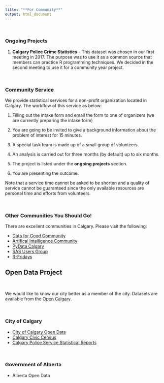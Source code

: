 ```yaml
---
title: "**For Community**"
output: html_document
---
```


<br>

### **Ongoing Projects**

1. **Calgary Police Crime Statistics** - This dataset was chosen in our first meeting in 2017.  The purpose was to use it as a common source that members can practice R programming techniques.  We decided in the second meeting to use it for a community year project.  


<br>


### **Community Service**

We provide statistical services for a non-profit organization located in Calgary.  The workflow of this service as below:

1. Filling out the intake form and email the form to one of organizers <!--[Alice Lam](https://www.linkedin.com/in/alice-lam-71796238/){target="_blank"} <<alicelam22@gmail.com>> --> (we are currently preparing the intake form)

2. You are going to be invited to give a background information about the problem of interest for 15 minutes. 

3. A special task team is made up of a small group of volunteers. 

4. An analysis is carried out for three months (by default) up to six months. 

5. The project is listed under the **ongoing projects** section.

6. You are presenting the outcome.  

Note that a service time cannot be asked to be shorten and a quality of service cannot be guaranteed since the only available resources are personal time and efforts from volunteers. 
    

<br>

### **Other Communities You Should Go!**   

There are excellent communities in Calgary.  Please visit the following: 

* [Data for Good Community](https://www.meetup.com/Data-for-Good-Calgary){target="_blank"}
* [Artifical Intelligence Community](https://www.meetup.com/meetup-group-wmHrkGoA){target="_blank"}
* [PyData Calgary](https://www.meetup.com/PyData-Calgary){target="_blank"}
* [SAS Users Group](https://www.sas.com/en_ca/user-groups/csug.html){target="_blank"}
* [R-Fridays](https://github.com/montoyah/R-Fridays){target="_blank"}





## Open Data Project 
<br>

We would like to know our city better as a member of the city.   Datasets are available from the [Open Calgary](https://data.calgary.ca/){target="_blank"}.  

<br>



### City of Calgary 

* [City of Calgary Open Data](https://data.calgary.ca/){target="_blank"}
* [Calgary Civic Census](http://www.calgary.ca/CA/city-clerks/Pages/Election-and-information-services/Civic-Census/CensusResults.aspx){target="_blank"}
* [Calgary Police Service Statistical Reports](http://www.calgary.ca/cps/Pages/Statistics/Calgary-Police-statistical-reports.aspx){target="_blank"}

<br>


### Government of Alberta 

* Alberta Open Data


